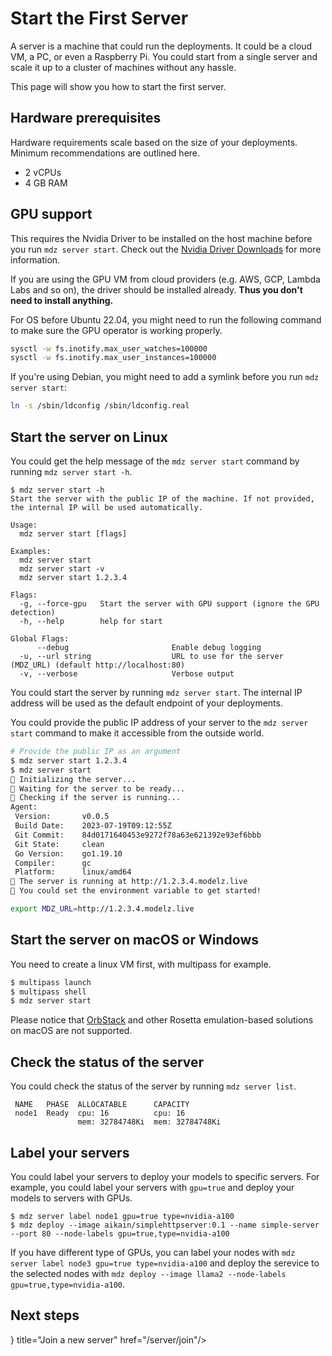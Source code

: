 # Start the First Server

A server is a machine that could run the deployments. It could be a cloud VM, a PC, or even a Raspberry Pi. You could start from a single server and scale it up to a cluster of machines without any hassle.

This page will show you how to start the first server.

## Hardware prerequisites

Hardware requirements scale based on the size of your deployments. Minimum recommendations are outlined here.

- 2 vCPUs
- 4 GB RAM

## GPU support

This requires the Nvidia Driver to be installed on the host machine before you run `mdz server start`. Check out the [Nvidia Driver Downloads](https://www.nvidia.com/Download/index.aspx) for more information.

If you are using the GPU VM from cloud providers (e.g. AWS, GCP, Lambda Labs and so on), the driver should be installed already. **Thus you don't need to install anything.**

For OS before Ubuntu 22.04, you might need to run the following command to make sure the GPU operator is working properly.

```bash
sysctl -w fs.inotify.max_user_watches=100000 
sysctl -w fs.inotify.max_user_instances=100000
```

If you're using Debian, you might need to add a symlink before you run `mdz server start`:

```bash
ln -s /sbin/ldconfig /sbin/ldconfig.real
```

## Start the server on Linux

You could get the help message of the `mdz server start` command by running `mdz server start -h`.

```
$ mdz server start -h
Start the server with the public IP of the machine. If not provided, the internal IP will be used automatically.

Usage:
  mdz server start [flags]

Examples:
  mdz server start
  mdz server start -v
  mdz server start 1.2.3.4

Flags:
  -g, --force-gpu   Start the server with GPU support (ignore the GPU detection)
  -h, --help        help for start

Global Flags:
      --debug                       Enable debug logging
  -u, --url string                  URL to use for the server (MDZ_URL) (default http://localhost:80)
  -v, --verbose                     Verbose output
```

You could start the server by running `mdz server start`. The internal IP address will be used as the default endpoint of your deployments. 

You could provide the public IP address of your server to the `mdz server start` command to make it accessible from the outside world.

```bash
# Provide the public IP as an argument
$ mdz server start 1.2.3.4
$ mdz server start
🚧 Initializing the server...
🚧 Waiting for the server to be ready...
🐋 Checking if the server is running...
Agent:
 Version:       v0.0.5
 Build Date:    2023-07-19T09:12:55Z
 Git Commit:    84d0171640453e9272f78a63e621392e93ef6bbb
 Git State:     clean
 Go Version:    go1.19.10
 Compiler:      gc
 Platform:      linux/amd64
🐳 The server is running at http://1.2.3.4.modelz.live
🎉 You could set the environment variable to get started!

export MDZ_URL=http://1.2.3.4.modelz.live
```

## Start the server on macOS or Windows

You need to create a linux VM first, with multipass for example.

```bash
$ multipass launch
$ multipass shell
$ mdz server start
```

Please notice that [OrbStack](https://orbstack.dev/) and other Rosetta emulation-based solutions on macOS are not supported.

## Check the status of the server

You could check the status of the server by running `mdz server list`.

```
 NAME   PHASE  ALLOCATABLE      CAPACITY        
 node1  Ready  cpu: 16          cpu: 16         
               mem: 32784748Ki  mem: 32784748Ki 
```

## Label your servers

You could label your servers to deploy your models to specific servers. For example, you could label your servers with `gpu=true` and deploy your models to servers with GPUs.

```
$ mdz server label node1 gpu=true type=nvidia-a100
$ mdz deploy --image aikain/simplehttpserver:0.1 --name simple-server --port 80 --node-labels gpu=true,type=nvidia-a100
```

If you have different type of GPUs, you can label your nodes with `mdz server label node3 gpu=true type=nvidia-a100` and deploy the serevice to the selected nodes with `mdz deploy --image llama2 --node-labels gpu=true,type=nvidia-a100`.

## Next steps


<Cards>
  <Card icon={<svg xmlns="http://www.w3.org/2000/svg" fill="none" viewBox="0 0 24 24" strokeWidth={1.5} stroke="currentColor" className="w-6 h-6">
  <path strokeLinecap="round" strokeLinejoin="round" d="M9.813 15.904L9 18.75l-.813-2.846a4.5 4.5 0 00-3.09-3.09L2.25 12l2.846-.813a4.5 4.5 0 003.09-3.09L9 5.25l.813 2.846a4.5 4.5 0 003.09 3.09L15.75 12l-2.846.813a4.5 4.5 0 00-3.09 3.09zM18.259 8.715L18 9.75l-.259-1.035a3.375 3.375 0 00-2.455-2.456L14.25 6l1.036-.259a3.375 3.375 0 002.455-2.456L18 2.25l.259 1.035a3.375 3.375 0 002.456 2.456L21.75 6l-1.035.259a3.375 3.375 0 00-2.456 2.456zM16.894 20.567L16.5 21.75l-.394-1.183a2.25 2.25 0 00-1.423-1.423L13.5 18.75l1.183-.394a2.25 2.25 0 001.423-1.423l.394-1.183.394 1.183a2.25 2.25 0 001.423 1.423l1.183.394-1.183.394a2.25 2.25 0 00-1.423 1.423z" />
</svg>
} title="Join a new server" href="/server/join"/>
</Cards>
